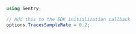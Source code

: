 ```csharp
using Sentry;

// Add this to the SDK initialization callback
options.TracesSampleRate = 0.2;
```
